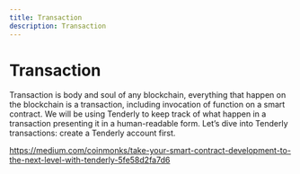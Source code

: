 ```yaml
---
title: Transaction
description: Transaction
---
```


# Transaction

Transaction is body and soul of any blockchain, everything that happen on 
the blockchain is a transaction, including invocation of function on 
a smart contract. 
We will be using Tenderly to keep track of what happen 
in a transaction presenting it in a human-readable form. 
Let’s dive into Tenderly transactions: create a Tenderly account first.

https://medium.com/coinmonks/take-your-smart-contract-development-to-the-next-level-with-tenderly-5fe58d2fa7d6